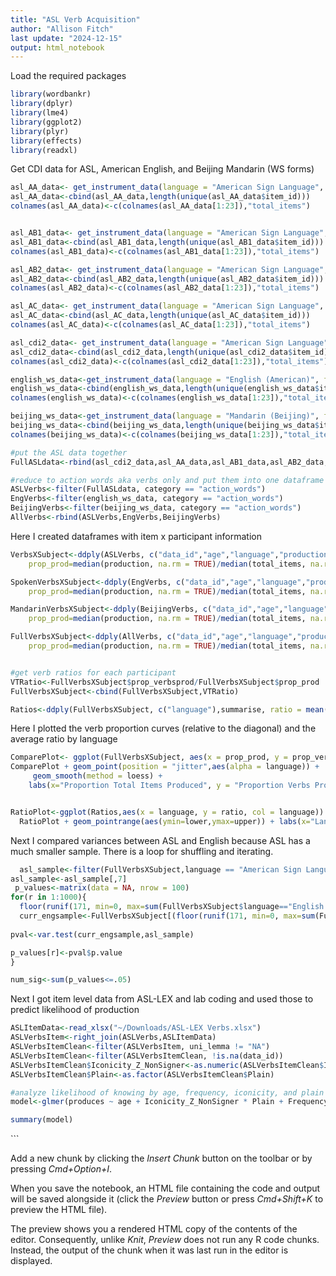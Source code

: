 ```yaml
---
title: "ASL Verb Acquisition"
author: "Allison Fitch"
last update: "2024-12-15"
output: html_notebook
---
```


Load the required packages 
```r
library(wordbankr)
library(dplyr)
library(lme4)
library(ggplot2)
library(plyr)
library(effects)
library(readxl)
```

Get CDI data for ASL, American English, and Beijing Mandarin (WS forms)
```r
asl_AA_data<- get_instrument_data(language = "American Sign Language", form = "FormA", administration_info = TRUE, item_info = TRUE)
asl_AA_data<-cbind(asl_AA_data,length(unique(asl_AA_data$item_id)))
colnames(asl_AA_data)<-c(colnames(asl_AA_data[1:23]),"total_items")


asl_AB1_data<- get_instrument_data(language = "American Sign Language", form = "FormBOne", administration_info = TRUE, item_info = TRUE)
asl_AB1_data<-cbind(asl_AB1_data,length(unique(asl_AB1_data$item_id)))
colnames(asl_AB1_data)<-c(colnames(asl_AB1_data[1:23]),"total_items")

asl_AB2_data<- get_instrument_data(language = "American Sign Language", form = "FormBTwo", administration_info = TRUE, item_info = TRUE)
asl_AB2_data<-cbind(asl_AB2_data,length(unique(asl_AB2_data$item_id)))
colnames(asl_AB2_data)<-c(colnames(asl_AB2_data[1:23]),"total_items")

asl_AC_data<- get_instrument_data(language = "American Sign Language", form = "FormC", administration_info = TRUE, item_info = TRUE)
asl_AC_data<-cbind(asl_AC_data,length(unique(asl_AC_data$item_id)))
colnames(asl_AC_data)<-c(colnames(asl_AC_data[1:23]),"total_items")

asl_cdi2_data<- get_instrument_data(language = "American Sign Language", form = "CDITwo", administration_info = TRUE, item_info = TRUE)
asl_cdi2_data<-cbind(asl_cdi2_data,length(unique(asl_cdi2_data$item_id)))
colnames(asl_cdi2_data)<-c(colnames(asl_cdi2_data[1:23]),"total_items")

english_ws_data<-get_instrument_data(language = "English (American)", form = "WS", administration_info = TRUE, item_info = TRUE)
english_ws_data<-cbind(english_ws_data,length(unique(english_ws_data$item_id)))
colnames(english_ws_data)<-c(colnames(english_ws_data[1:23]),"total_items")

beijing_ws_data<-get_instrument_data(language = "Mandarin (Beijing)", form = "WS", administration_info = TRUE, item_info = TRUE)
beijing_ws_data<-cbind(beijing_ws_data,length(unique(beijing_ws_data$item_id)))
colnames(beijing_ws_data)<-c(colnames(beijing_ws_data[1:23]),"total_items")

#put the ASL data together
FullASLdata<-rbind(asl_cdi2_data,asl_AA_data,asl_AB1_data,asl_AB2_data,asl_AC_data)

#reduce to action words aka verbs only and put them into one dataframe
ASLVerbs<-filter(FullASLdata, category == "action_words")
EngVerbs<-filter(english_ws_data, category == "action_words")
BeijingVerbs<-filter(beijing_ws_data, category == "action_words")
AllVerbs<-rbind(ASLVerbs,EngVerbs,BeijingVerbs)

```

Here I created dataframes with item x participant information
```r
VerbsXSubject<-ddply(ASLVerbs, c("data_id","age","language","production"), summarise,
    prop_prod=median(production, na.rm = TRUE)/median(total_items, na.rm = TRUE),prop_verbsprod=sum(produces==TRUE, na.rm = TRUE)/length(produces))

SpokenVerbsXSubject<-ddply(EngVerbs, c("data_id","age","language","production"), summarise,
    prop_prod=median(production, na.rm = TRUE)/median(total_items, na.rm = TRUE),prop_verbsprod=sum(produces==TRUE, na.rm = TRUE)/length(produces))

MandarinVerbsXSubject<-ddply(BeijingVerbs, c("data_id","age","language","production"), summarise,
    prop_prod=median(production, na.rm = TRUE)/median(total_items, na.rm = TRUE),prop_verbsprod=sum(produces==TRUE, na.rm = TRUE)/length(produces))

FullVerbsXSubject<-ddply(AllVerbs, c("data_id","age","language","production"), summarise,
    prop_prod=median(production, na.rm = TRUE)/median(total_items, na.rm = TRUE),prop_verbsprod=sum(produces==TRUE, na.rm = TRUE)/length(produces))


#get verb ratios for each participant
VTRatio<-FullVerbsXSubject$prop_verbsprod/FullVerbsXSubject$prop_prod
FullVerbsXSubject<-cbind(FullVerbsXSubject,VTRatio)

Ratios<-ddply(FullVerbsXSubject, c("language"),summarise, ratio = mean(VTRatio, na.rm = TRUE),sd = sd(VTRatio, na.rm = TRUE), sem=(sd(VTRatio, na.rm = TRUE)/sqrt(sum(!is.na(VTRatio)))), lower = ratio - (sem*1.96), upper = ratio + (sem*1.96))
```

Here I plotted the verb proportion curves (relative to the diagonal) and the average ratio by language
```r
ComparePlot<- ggplot(FullVerbsXSubject, aes(x = prop_prod, y = prop_verbsprod, color = language, shape = language)) 
ComparePlot + geom_point(position = "jitter",aes(alpha = language)) +
     geom_smooth(method = loess) +
    labs(x="Proportion Total Items Produced", y = "Proportion Verbs Produced")+  scale_color_manual(values=c('#999999','#E69F00','#34c3eb'))+ scale_alpha_manual(values = c(1, .1, .1)) + theme(legend.text=element_text(size=18), axis.text=element_text(size=18),axis.title=element_text(size=18)) + geom_abline(intercept = 0, slope = 1) + ylim(0,1) + xlim(0,1) + theme_bw()


RatioPlot<-ggplot(Ratios,aes(x = language, y = ratio, col = language))
  RatioPlot + geom_pointrange(aes(ymin=lower,ymax=upper)) + labs(x="Language", y = "Verb Ratio")+ geom_hline(yintercept = 1,linetype = "dashed") + guides(colour = "none") + theme_bw()+ scale_color_manual(values=c('#999999','#E69F00','#34c3eb')) + coord_flip()
```

Next I compared variances between ASL and English because ASL has a much smaller sample. There is a loop for shuffling and iterating. 
```r
  asl_sample<-filter(FullVerbsXSubject,language == "American Sign Language")
asl_sample<-asl_sample[,7]
 p_values<-matrix(data = NA, nrow = 100)
for(r in 1:1000){
  floor(runif(171, min=0, max=sum(FullVerbsXSubject$language=="English (American)")))
  curr_engsample<-FullVerbsXSubject[(floor(runif(171, min=0, max=sum(FullVerbsXSubject$language=="English (American)")))),7]
  
pval<-var.test(curr_engsample,asl_sample)

p_values[r]<-pval$p.value
}

num_sig<-sum(p_values<=.05)
```

Next I got item level data from ASL-LEX and lab coding and used those to predict likelihood of production
```r
ASLItemData<-read_xlsx("~/Downloads/ASL-LEX Verbs.xlsx")
ASLVerbsItem<-right_join(ASLVerbs,ASLItemData)
ASLVerbsItemClean<-filter(ASLVerbsItem, uni_lemma != "NA")
ASLVerbsItemClean<-filter(ASLVerbsItemClean, !is.na(data_id))
ASLVerbsItemClean$Iconicity_Z_NonSigner<-as.numeric(ASLVerbsItemClean$Iconicity_Z_NonSigner)
ASLVerbsItemClean$Plain<-as.factor(ASLVerbsItemClean$Plain)

#analyze likelihood of knowing by age, frequency, iconicity, and plain
model<-glmer(produces ~ age + Iconicity_Z_NonSigner * Plain + Frequency_Z + (1|data_id), data = ASLVerbsItemClean, family = binomial)

summary(model)
```
```

Add a new chunk by clicking the *Insert Chunk* button on the toolbar or by pressing *Cmd+Option+I*.

When you save the notebook, an HTML file containing the code and output will be saved alongside it (click the *Preview* button or press *Cmd+Shift+K* to preview the HTML file). 

The preview shows you a rendered HTML copy of the contents of the editor. Consequently, unlike *Knit*, *Preview* does not run any R code chunks. Instead, the output of the chunk when it was last run in the editor is displayed.

